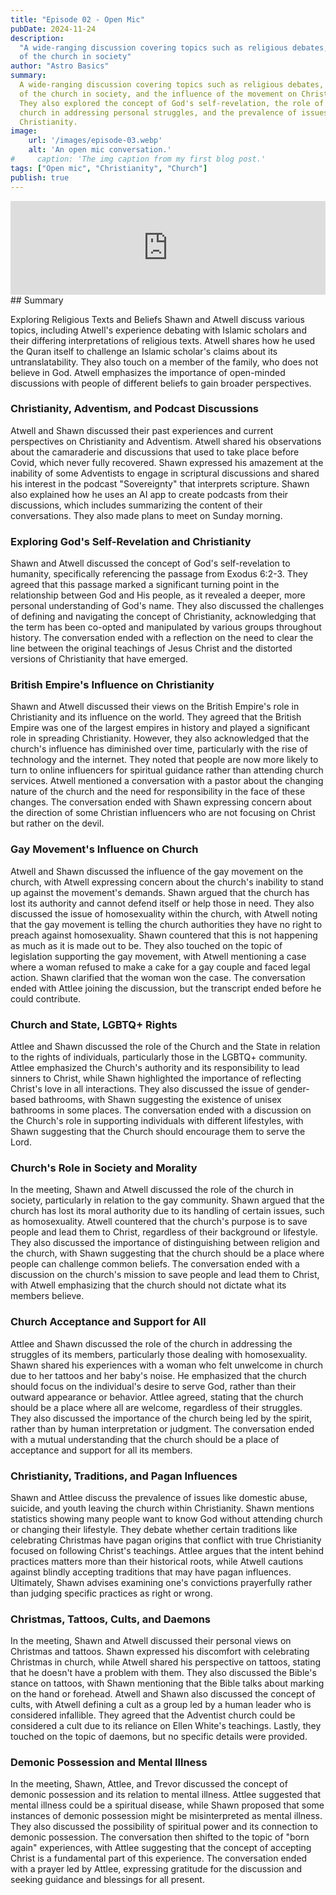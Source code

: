 ```yaml
---
title: "Episode 02 - Open Mic"
pubDate: 2024-11-24
description:
  "A wide-ranging discussion covering topics such as religious debates, the role
  of the church in society"
author: "Astro Basics"
summary:
  A wide-ranging discussion covering topics such as religious debates, the role
  of the church in society, and the influence of the movement on Christianity.
  They also explored the concept of God's self-revelation, the role of the
  church in addressing personal struggles, and the prevalence of issues within
  Christianity.
image:
    url: '/images/episode-03.webp'
    alt: 'An open mic conversation.'
#     caption: 'The img caption from my first blog post.'
tags: ["Open mic", "Christianity", "Church"]
publish: true
---
```



<iframe title="Episode  02 - Open Mic" allowtransparency="true" height="150" width="100%" style="border: none; min-width: min(100%, 430px);height:150px;" scrolling="no" data-name="pb-iframe-player" src="https://www.podbean.com/player-v2/?i=63p52-174c3de-pb&from=pb6admin&share=0&download=1&rtl=0&fonts=Arial&skin=60a0c8&font-color=auto&logo_link=episode_page&btn-skin=7" loading="lazy"></iframe>
## Summary

Exploring Religious Texts and Beliefs Shawn and Atwell discuss various topics,
including Atwell's experience debating with Islamic scholars and their differing
interpretations of religious texts. Atwell shares how he used the Quran itself
to challenge an Islamic scholar's claims about its untranslatability. They also
touch on a member of the family, who does not believe in God.
Atwell emphasizes the importance of open-minded discussions with people of
different beliefs to gain broader perspectives.

### Christianity, Adventism, and Podcast Discussions

Atwell and Shawn discussed their past experiences and current perspectives on
Christianity and Adventism. Atwell shared his observations about the camaraderie
and discussions that used to take place before Covid, which never fully
recovered. Shawn expressed his amazement at the inability of some Adventists to
engage in scriptural discussions and shared his interest in the podcast
"Sovereignty" that interprets scripture. Shawn also explained how he uses an AI
app to create podcasts from their discussions, which includes summarizing the
content of their conversations. They also made plans to meet on Sunday morning.

### Exploring God's Self-Revelation and Christianity

Shawn and Atwell discussed the concept of God's self-revelation to humanity,
specifically referencing the passage from Exodus 6:2-3. They agreed that this
passage marked a significant turning point in the relationship between God and
His people, as it revealed a deeper, more personal understanding of God's name.
They also discussed the challenges of defining and navigating the concept of
Christianity, acknowledging that the term has been co-opted and manipulated by
various groups throughout history. The conversation ended with a reflection on
the need to clear the line between the original teachings of Jesus Christ and
the distorted versions of Christianity that have emerged.

### British Empire's Influence on Christianity

Shawn and Atwell discussed their views on the British Empire's role in
Christianity and its influence on the world. They agreed that the British Empire
was one of the largest empires in history and played a significant role in
spreading Christianity. However, they also acknowledged that the church's
influence has diminished over time, particularly with the rise of technology and
the internet. They noted that people are now more likely to turn to online
influencers for spiritual guidance rather than attending church services. Atwell
mentioned a conversation with a pastor about the changing nature of the church
and the need for responsibility in the face of these changes. The conversation
ended with Shawn expressing concern about the direction of some Christian
influencers who are not focusing on Christ but rather on the devil.

### Gay Movement's Influence on Church

Atwell and Shawn discussed the influence of the gay movement on the church, with
Atwell expressing concern about the church's inability to stand up against the
movement's demands. Shawn argued that the church has lost its authority and
cannot defend itself or help those in need. They also discussed the issue of
homosexuality within the church, with Atwell noting that the gay movement is
telling the church authorities they have no right to preach against
homosexuality. Shawn countered that this is not happening as much as it is made
out to be. They also touched on the topic of legislation supporting the gay
movement, with Atwell mentioning a case where a woman refused to make a cake for
a gay couple and faced legal action. Shawn clarified that the woman won the
case. The conversation ended with Attlee joining the discussion, but the
transcript ended before he could contribute.

### Church and State, LGBTQ+ Rights

Attlee and Shawn discussed the role of the Church and the State in relation to
the rights of individuals, particularly those in the LGBTQ+ community. Attlee
emphasized the Church's authority and its responsibility to lead sinners to
Christ, while Shawn highlighted the importance of reflecting Christ's love in
all interactions. They also discussed the issue of gender-based bathrooms, with
Shawn suggesting the existence of unisex bathrooms in some places. The
conversation ended with a discussion on the Church's role in supporting
individuals with different lifestyles, with Shawn suggesting that the Church
should encourage them to serve the Lord.

### Church's Role in Society and Morality

In the meeting, Shawn and Atwell discussed the role of the church in society,
particularly in relation to the gay community. Shawn argued that the church has
lost its moral authority due to its handling of certain issues, such as
homosexuality. Atwell countered that the church's purpose is to save people and
lead them to Christ, regardless of their background or lifestyle. They also
discussed the importance of distinguishing between religion and the church, with
Shawn suggesting that the church should be a place where people can challenge
common beliefs. The conversation ended with a discussion on the church's mission
to save people and lead them to Christ, with Atwell emphasizing that the church
should not dictate what its members believe.

### Church Acceptance and Support for All

Attlee and Shawn discussed the role of the church in addressing the struggles of
its members, particularly those dealing with homosexuality. Shawn shared his
experiences with a woman who felt unwelcome in church due to her tattoos and her
baby's noise. He emphasized that the church should focus on the individual's
desire to serve God, rather than their outward appearance or behavior. Attlee
agreed, stating that the church should be a place where all are welcome,
regardless of their struggles. They also discussed the importance of the church
being led by the spirit, rather than by human interpretation or judgment. The
conversation ended with a mutual understanding that the church should be a place
of acceptance and support for all its members.

### Christianity, Traditions, and Pagan Influences

Shawn and Attlee discuss the prevalence of issues like domestic abuse, suicide,
and youth leaving the church within Christianity. Shawn mentions statistics
showing many people want to know God without attending church or changing their
lifestyle. They debate whether certain traditions like celebrating Christmas
have pagan origins that conflict with true Christianity focused on following
Christ's teachings. Attlee argues that the intent behind practices matters more
than their historical roots, while Atwell cautions against blindly accepting
traditions that may have pagan influences. Ultimately, Shawn advises examining
one's convictions prayerfully rather than judging specific practices as right or
wrong.

### Christmas, Tattoos, Cults, and Daemons

In the meeting, Shawn and Atwell discussed their personal views on Christmas and
tattoos. Shawn expressed his discomfort with celebrating Christmas in church,
while Atwell shared his perspective on tattoos, stating that he doesn't have a
problem with them. They also discussed the Bible's stance on tattoos, with Shawn
mentioning that the Bible talks about marking on the hand or forehead. Atwell
and Shawn also discussed the concept of cults, with Atwell defining a cult as a
group led by a human leader who is considered infallible. They agreed that the
Adventist church could be considered a cult due to its reliance on Ellen White's
teachings. Lastly, they touched on the topic of daemons, but no specific details
were provided.

### Demonic Possession and Mental Illness

In the meeting, Shawn, Attlee, and Trevor discussed the concept of demonic
possession and its relation to mental illness. Attlee suggested that mental
illness could be a spiritual disease, while Shawn proposed that some instances
of demonic possession might be misinterpreted as mental illness. They also
discussed the possibility of spiritual power and its connection to demonic
possession. The conversation then shifted to the topic of "born again"
experiences, with Attlee suggesting that the concept of accepting Christ is a
fundamental part of this experience. The conversation ended with a prayer led by
Attlee, expressing gratitude for the discussion and seeking guidance and
blessings for all present.

